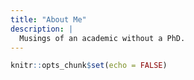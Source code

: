```yaml
---
title: "About Me"
description: |
  Musings of an academic without a PhD.
---
```


```r
knitr::opts_chunk$set(echo = FALSE)
```
